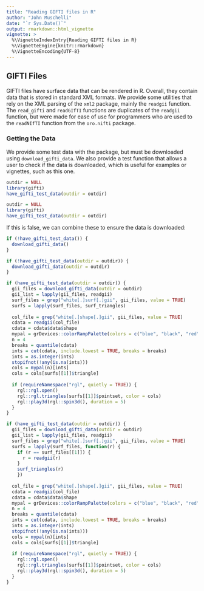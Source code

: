 ```yaml
---
title: "Reading GIFTI files in R"
author: "John Muschelli"
date: "`r Sys.Date()`"
output: rmarkdown::html_vignette
vignette: >
  %\VignetteIndexEntry{Reading GIFTI files in R}
  %\VignetteEngine{knitr::rmarkdown}
  %\VignetteEncoding{UTF-8}
---
```


## GIFTI Files

GIFTI files have surface data that can be rendered in R.  Overall, they contain data that is stored in standard XML formats.  We provide some utilities that rely on the XML parsing of the `xml2` package, mainly the `readgii` function.  The `read_gifti` and `readGIfTI` functions are duplicates of the `readgii` function, but were made for ease of use for programmers who are used to the `readNIfTI` function from the `oro.nifti` package.



### Getting the Data

We provide some test data with the package, but must be downloaded using `download_gifti_data`.  We also provide a test function that allows a user to check if the data is downloaded, which is useful for examples or vignettes, such as this one.

```r
outdir = NULL
library(gifti)
have_gifti_test_data(outdir = outdir)
```

```r
outdir = NULL
library(gifti)
have_gifti_test_data(outdir = outdir)
```

If this is false, we can combine these to ensure the data is downloaded:

```r
if (!have_gifti_test_data()) {
  download_gifti_data()
}
```

```r
if (!have_gifti_test_data(outdir = outdir)) {
  download_gifti_data(outdir = outdir)
}
```

```r
if (have_gifti_test_data(outdir = outdir)) {
  gii_files = download_gifti_data(outdir = outdir)
  gii_list = lapply(gii_files, readgii)
  surf_files = grep("white[.]surf[.]gii", gii_files, value = TRUE)
  surfs = lapply(surf_files, surf_triangles)
  
  col_file = grep("white[.]shape[.]gii", gii_files, value = TRUE)
  cdata = readgii(col_file)
  cdata = cdata$data$shape
  mypal = grDevices::colorRampPalette(colors = c("blue", "black", "red"))
  n = 4
  breaks = quantile(cdata)
  ints = cut(cdata, include.lowest = TRUE, breaks = breaks)
  ints = as.integer(ints)
  stopifnot(!any(is.na(ints)))
  cols = mypal(n)[ints]
  cols = cols[surfs[[1]]$triangle]
  
  if (requireNamespace("rgl", quietly = TRUE)) {
    rgl::rgl.open()
    rgl::rgl.triangles(surfs[[1]]$pointset, color = cols)
    rgl::play3d(rgl::spin3d(), duration = 5)
  }
}
```

```r
if (have_gifti_test_data(outdir = outdir)) {
  gii_files = download_gifti_data(outdir = outdir)
  gii_list = lapply(gii_files, readgii)
  surf_files = grep("white[.]surf[.]gii", gii_files, value = TRUE)
  surfs = lapply(surf_files, function(r) {
    if (r == surf_files[[1]]) {
      r = readgii(r)
    }
    surf_triangles(r)
    })
  
  col_file = grep("white[.]shape[.]gii", gii_files, value = TRUE)
  cdata = readgii(col_file)
  cdata = cdata$data$shape
  mypal = grDevices::colorRampPalette(colors = c("blue", "black", "red"))
  n = 4
  breaks = quantile(cdata)
  ints = cut(cdata, include.lowest = TRUE, breaks = breaks)
  ints = as.integer(ints)
  stopifnot(!any(is.na(ints)))
  cols = mypal(n)[ints]
  cols = cols[surfs[[1]]$triangle]
  
  if (requireNamespace("rgl", quietly = TRUE)) {
    rgl::rgl.open()
    rgl::rgl.triangles(surfs[[1]]$pointset, color = cols)
    rgl::play3d(rgl::spin3d(), duration = 5)
  }
}
```